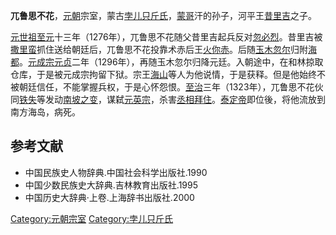 '''兀鲁思不花'''，[[元朝|元朝]]宗室，蒙古[[孛儿只斤氏|孛儿只斤氏]]，[[蒙哥|蒙哥]]汗的孙子，河平王[[昔里吉|昔里吉]]之子。

[[元世祖|元世祖]][[至元_(忽必烈)|至元]]十三年（1276年），兀鲁思不花随父昔里吉起兵反对[[忽必烈|忽必烈]]。昔里吉被[[撒里蛮|撒里蛮]]抓住送给朝廷后，兀鲁思不花投靠术赤后王[[火你赤|火你赤]]。后随[[玉木忽尔|玉木忽尔]]归附[[海都|海都]]。[[元成宗|元成宗]][[元贞|元贞]]二年（1296年），再随玉木忽尔归降元廷。入朝途中，在和林掠取仓库，于是被元成宗拘留下狱。宗王[[元武宗|海山]]等人为他说情，于是获释。但是他始终不被朝廷信任，不能掌握兵权，于是心怀怨恨。[[至治_(元朝)|至治]]三年（1323年），兀鲁思不花伙同[[铁失|铁失]]等发动[[南坡之变|南坡之变]]，谋弑[[元英宗|元英宗]]，杀害[[丞相|丞相]][[拜住|拜住]]。[[泰定帝|泰定帝]]即位後，将他流放到南方海岛，病死。
==参考文献==
*中国民族史人物辞典.中国社会科学出版社.1990
*中国少数民族史大辞典.吉林教育出版社.1995
*中国历史大辞典·上卷.上海辞书出版社.2000
{{DEFAULTSORT:W}}
[[Category:元朝宗室|Category:元朝宗室]]
[[Category:孛儿只斤氏|Category:孛儿只斤氏]]